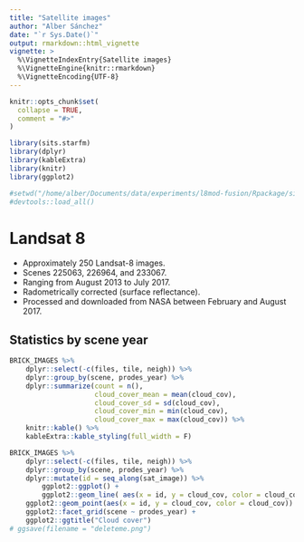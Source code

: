 ```yaml
---
title: "Satellite images"
author: "Alber Sánchez"
date: "`r Sys.Date()`"
output: rmarkdown::html_vignette
vignette: >
  %\VignetteIndexEntry{Satellite images}
  %\VignetteEngine{knitr::rmarkdown}
  %\VignetteEncoding{UTF-8}
---
```


```r
knitr::opts_chunk$set(
  collapse = TRUE,
  comment = "#>"
)

library(sits.starfm)
library(dplyr)
library(kableExtra)
library(knitr)
library(ggplot2)

#setwd("/home/alber/Documents/data/experiments/l8mod-fusion/Rpackage/sits.starfm")
#devtools::load_all()

```


# Landsat 8

* Approximately 250 Landsat-8 images.
* Scenes 225063, 226964, and 233067.
* Ranging from August 2013 to July 2017.
* Radometrically corrected (surface reflectance).
* Processed and downloaded from NASA between February and August 2017.


## Statistics by scene year

```r
BRICK_IMAGES %>%
    dplyr::select(-c(files, tile, neigh)) %>% 
    dplyr::group_by(scene, prodes_year) %>%
    dplyr::summarize(count = n(), 
                     cloud_cover_mean = mean(cloud_cov),
                     cloud_cover_sd = sd(cloud_cov),
                     cloud_cover_min = min(cloud_cov),
                     cloud_cover_max = max(cloud_cov)) %>%
    knitr::kable() %>%
    kableExtra::kable_styling(full_width = F)

BRICK_IMAGES %>%
    dplyr::select(-c(files, tile, neigh)) %>%
    dplyr::group_by(scene, prodes_year) %>% 
    dplyr::mutate(id = seq_along(sat_image)) %>%
        ggplot2::ggplot() +
        ggplot2::geom_line( aes(x = id, y = cloud_cov, color = cloud_cov, group = prodes_year)) +
	ggplot2::geom_point(aes(x = id, y = cloud_cov, color = cloud_cov)) +
	ggplot2::facet_grid(scene ~ prodes_year) +
	ggplot2::ggtitle("Cloud cover")
# ggsave(filename = "deleteme.png")

```

